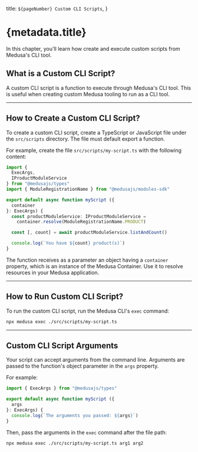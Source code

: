   title: `${pageNumber} Custom CLI Scripts`,
}

# {metadata.title}

In this chapter, you'll learn how create and execute custom scripts from Medusa's CLI tool.

## What is a Custom CLI Script?

A custom CLI script is a function to execute through Medusa's CLI tool. This is useful when creating custom Medusa tooling to run as a CLI tool.

---

## How to Create a Custom CLI Script?

To create a custom CLI script, create a TypeScript or JavaScript file under the `src/scripts` directory. The file must default export a function.

For example, create the file `src/scripts/my-script.ts` with the following content:

```ts title="src/scripts/my-script.ts"
import { 
  ExecArgs,
  IProductModuleService
} from "@medusajs/types"
import { ModuleRegistrationName } from "@medusajs/modules-sdk"

export default async function myScript ({
  container
}: ExecArgs) {
  const productModuleService: IProductModuleService = 
    container.resolve(ModuleRegistrationName.PRODUCT)

  const [, count] = await productModuleService.listAndCount()

  console.log(`You have ${count} product(s)`)
}
```

The function receives as a parameter an object having a `container` property, which is an instance of the Medusa Container. Use it to resolve resources in your Medusa application.

---

## How to Run Custom CLI Script?

To run the custom CLI script, run the Medusa CLI's `exec` command:

```bash npm2yarn
npx medusa exec ./src/scripts/my-script.ts
```

---

## Custom CLI Script Arguments

Your script can accept arguments from the command line. Arguments are passed to the function's object parameter in the `args` property.

For example:

```ts
import { ExecArgs } from "@medusajs/types"

export default async function myScript ({
  args
}: ExecArgs) {
  console.log(`The arguments you passed: ${args}`)
}
```

Then, pass the arguments in the `exec` command after the file path:

```bash npm2yarn
npx medusa exec ./src/scripts/my-script.ts arg1 arg2
```

